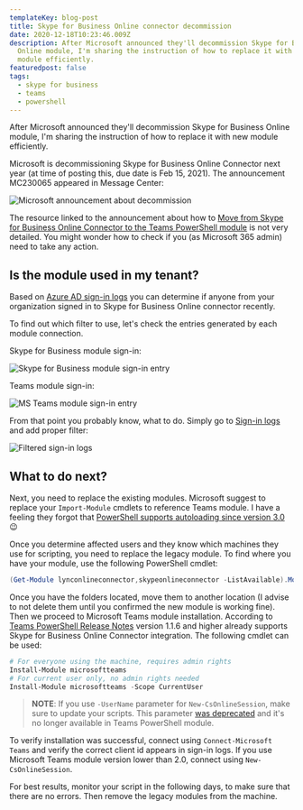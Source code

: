 ```yaml
---
templateKey: blog-post
title: Skype for Business Online connector decommission
date: 2020-12-18T10:23:46.009Z
description: After Microsoft announced they'll decommission Skype for Business
  Online module, I'm sharing the instruction of how to replace it with new
  module efficiently.
featuredpost: false
tags:
  - skype for business
  - teams
  - powershell
---
```

After Microsoft announced they'll decommission Skype for Business Online module, I'm sharing the instruction of how to replace it with new module efficiently.

Microsoft is decommissioning Skype for Business Online Connector next year (at time of posting this, due date is Feb 15, 2021). The announcement MC230065 appeared in Message Center:

![Microsoft announcement about decommission](../../img/skypeonlinedecom0.png "Microsoft announcement about decommission")

The resource linked to the announcement about how to [Move from Skype for Business Online Connector to the Teams PowerShell module](https://docs.microsoft.com/en-us/microsoftteams/teams-powershell-move-from-sfbo) is not very detailed. You might wonder how to check if you (as Microsoft 365 admin) need to take any action.

## Is the module used in my tenant?

Based on [Azure AD sign-in logs](https://portal.azure.com/#blade/Microsoft_AAD_IAM/ActiveDirectoryMenuBlade/SignIns) you can determine if anyone from your organization signed in to Skype for Business Online connector recently.

To find out which filter to use, let's check the entries generated by each module connection.

Skype for Business module sign-in:

![Skype for Business module sign-in entry](../../img/skypeonlinedecom1.png "Skype for Business module sign-in entry")

Teams module sign-in:

![MS Teams module sign-in entry](../../img/skypeonlinedecom2.png "MS Teams module sign-in entry")

From that point you probably know, what to do. Simply go to [Sign-in logs](https://portal.azure.com/#blade/Microsoft_AAD_IAM/ActiveDirectoryMenuBlade/SignIns) and add proper filter:

![Filtered sign-in logs](../../img/skypeonlinedecom3.png "Filtered sign-in logs")

## What to do next?

Next, you need to replace the existing modules. Microsoft suggest to replace your `Import-Module` cmdlets to reference Teams module. I have a feeling they forgot that [PowerShell supports autoloading since version 3.0](https://docs.microsoft.com/en-us/powershell/module/microsoft.powershell.core/about/about_modules?view=powershell-7.1#module-auto-loading) 😉

Once you determine affected users and they know which machines they use for scripting, you need to replace the legacy module. To find where you have your module, use the following PowerShell cmdlet:

```powershell
(Get-Module lynconlineconnector,skypeonlineconnector -ListAvailable).ModuleBase
```

Once you have the folders located, move them to another location (I advise to not delete them until you confirmed the new module is working fine). Then we proceed to Microsoft Teams module installation. According to [Teams PowerShell Release Notes](https://docs.microsoft.com/en-gb/MicrosoftTeams/teams-powershell-release-notes) version 1.1.6 and higher already supports Skype for Business Online Connector integration. The following cmdlet can be used:

```powershell
# For everyone using the machine, requires admin rights
Install-Module microsoftteams
# For current user only, no admin rights needed
Install-Module microsoftteams -Scope CurrentUser
```

> **NOTE**: If you use `-UserName` parameter for `New-CsOnlineSession`, make sure to update your scripts. This parameter [was deprecated](https://docs.microsoft.com/en-us/powershell/module/skype/new-csonlinesession?view=skype-ps#parameters) and it's no longer available in Teams PowerShell module.

To verify installation was successful, connect using `Connect-Microsoft Teams` and verify the correct client id appears in sign-in logs. If you use Microsoft Teams module version lower than 2.0, connect using `New-CsOnlineSession`.

For best results, monitor your script in the following days, to make sure that there are no errors. Then remove the legacy modules from the machine.
